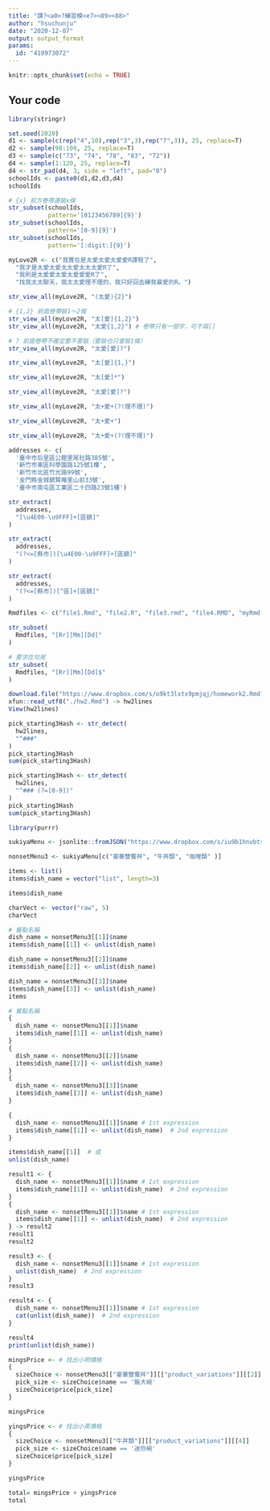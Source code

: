 ---
title: "課?<a0>?練習模<e7><89><88>"
author: "hsuchunju"
date: "2020-12-07"
output: output_format
params:
  id: "410973072"
---

```{r setup, include=FALSE}
knitr::opts_chunk$set(echo = TRUE)
```

## Your code

```{r}
library(stringr)
```


```{r}
set.seed(2020)
d1 <- sample(c(rep("4",10),rep("3",3),rep("7",3)), 25, replace=T)
d2 <- sample(98:109, 25, replace=T)
d3 <- sample(c("73", "74", "78", "83", "72"))
d4 <- sample(1:120, 25, replace=T)
d4 <- str_pad(d4, 3, side = "left", pad="0")
schoolIds <- paste0(d1,d2,d3,d4)
schoolIds
```

```{r}
# {x} 前方卷帶連裝x條
str_subset(schoolIds,
           pattern='[0123456789]{9}')
str_subset(schoolIds,
           pattern='[0-9]{9}')
str_subset(schoolIds,
           pattern='[:digit:]{9}')
```

```{r}
myLove2R <- c("我實在是太愛太愛太愛愛R課程了",
  "我才是太愛太愛太太愛太太太愛R了",
  "我則是太愛愛太愛太愛愛愛R了",
  "找我太太聊天，我太太愛理不理的，我只好回去練我最愛的R。")
```

```{r}
str_view_all(myLove2R, "(太愛){2}")
```

```{r}
# {1,2} 前面卷帶裝1～2條 
str_view_all(myLove2R, "太[愛]{1,2}")
str_view_all(myLove2R, "太愛{1,2}") # 卷帶只有一個字，可不寫[]

# ? 前面卷帶不確定要不要裝（要裝也只會裝1條）
str_view_all(myLove2R, "太愛[愛]?")
```

```{r}
str_view_all(myLove2R, "太[愛]{1,}")
```

```{r}
str_view_all(myLove2R, "太[愛]*")
```

```{r}
str_view_all(myLove2R, "太愛[愛]?")
```

```{r}
str_view_all(myLove2R, "太+愛+(?!理不理)")
```

```{r}
str_view_all(myLove2R, "太+愛+")
```

```{r}
str_view_all(myLove2R, "太+愛+(?!理不理)")
```

```{r}
addresses <- c(
  '臺中市后里區公館里尾社路385號',
  '新竹市東區科學園路125號1樓',
  '新竹市北區竹光路99號',
  '金門縣金城鎮賢庵里山前33號',
  '臺中市南屯區工業區二十四路23號1樓')
```

```{r}
str_extract(
  addresses,
  "[\u4E00-\u9FFF]+[區鎮]"
)
```

```{r}
str_extract(
  addresses,
  "(?<=[縣市])[\u4E00-\u9FFF]+[區鎮]"
)
```

```{r}
str_extract(
  addresses,
  "(?<=[縣市])[^區]+[區鎮]"
)
```

```{r}
Rmdfiles <- c("file1.Rmd", "file2.R", "file3.rmd", "file4.RMD", "myRmd.R")
```

```{r}
str_subset(
  Rmdfiles, "[Rr][Mm][Dd]"
)

# 要求在句尾
str_subset(
  Rmdfiles, "[Rr][Mm][Dd]$"
)
```

```{r}
download.file("https://www.dropbox.com/s/o9kt3lxtx9pmjqj/homework2.Rmd?dl=1", destfile = "./hw2.Rmd", mode="wb")
xfun::read_utf8("./hw2.Rmd") -> hw2lines
View(hw2lines)
```

```{r}
pick_starting3Hash <- str_detect(
  hw2lines,
  "^###"
)
pick_starting3Hash
sum(pick_starting3Hash)
```

```{r}
pick_starting3Hash <- str_detect(
  hw2lines,
  "^### (?=[0-9])"
)
pick_starting3Hash
sum(pick_starting3Hash)
```

```{r}
library(purrr)
```

```{r}
sukiyaMenu <- jsonlite::fromJSON("https://www.dropbox.com/s/iu9b1hnvbtss83q/sukiyaMenu.json?dl=1")

nonsetMenu3 <- sukiyaMenu[c("豪華雙饗丼", "牛丼類", "咖哩類" )]
```

```{r}
items <- list()
items$dish_name = vector("list", length=3)
```

```{r}
items$dish_name
```

```{r}
charVect <- vector("raw", 5)
charVect
```

```{r}
# 餐點名稱
dish_name = nonsetMenu3[[1]]$name
items$dish_name[[1]] <- unlist(dish_name)

dish_name = nonsetMenu3[[2]]$name
items$dish_name[[2]] <- unlist(dish_name)

dish_name = nonsetMenu3[[3]]$name
items$dish_name[[3]] <- unlist(dish_name)
items
```

```{r}
# 餐點名稱
{
  dish_name <- nonsetMenu3[[1]]$name
  items$dish_name[[1]] <- unlist(dish_name)
}
{
  dish_name <- nonsetMenu3[[2]]$name
  items$dish_name[[2]] <- unlist(dish_name)
}
{
  dish_name <- nonsetMenu3[[3]]$name
  items$dish_name[[3]] <- unlist(dish_name)
}
```

```{r}
{
  dish_name <- nonsetMenu3[[1]]$name # 1st expression
  items$dish_name[[1]] <- unlist(dish_name)  # 2nd expression
}
```

```{r}
items$dish_name[[1]]  # 或
unlist(dish_name)
```

```{r}
result1 <- {
  dish_name <- nonsetMenu3[[1]]$name # 1st expression
  items$dish_name[[1]] <- unlist(dish_name)  # 2nd expression
}
{
  dish_name <- nonsetMenu3[[1]]$name # 1st expression
  items$dish_name[[1]] <- unlist(dish_name)  # 2nd expression
} -> result2
result1
result2
```

```{r}
result3 <- {
  dish_name <- nonsetMenu3[[1]]$name # 1st expression
  unlist(dish_name)  # 2nd expression
}
result3
```

```{r}
result4 <- {
  dish_name <- nonsetMenu3[[1]]$name # 1st expression
  cat(unlist(dish_name))  # 2nd expression
}
```

```{r}
result4
print(unlist(dish_name))
```

```{r}
mingsPrice <- # 找出小明價格
{
  sizeChoice <- nonsetMenu3[["豪華雙饗丼"]][["product_variations"]][[2]]
  pick_size <- sizeChoice$name == '飯大碗'
  sizeChoice$price[pick_size]
}

mingsPrice

yingsPrice <- # 找出小英價格
{
  sizeChoice <- nonsetMenu3[["牛丼類"]][["product_variations"]][[4]]
  pick_size <- sizeChoice$name == '迷你碗'
  sizeChoice$price[pick_size]
}

yingsPrice

total= mingsPrice + yingsPrice
total
```

